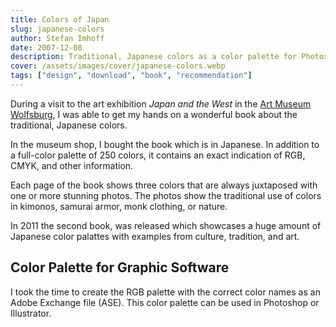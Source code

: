 ```yaml
---
title: Colors of Japan
slug: japanese-colors
author: Stefan Imhoff
date: 2007-12-08
description: Traditional, Japanese colors as a color palette for Photoshop and Illustrator to download (FREE).
cover: /assets/images/cover/japanese-colors.webp
tags: ["design", "download", "book", "recommendation"]
---
```


During a visit to the art exhibition _Japan and the West_ in the [Art Museum Wolfsburg](https://www.kunstmuseum-wolfsburg.de/), I was able to get my hands on a wonderful book about the traditional, Japanese colors.

In the museum shop, I bought the book _<ProductLink asin="4894445786" text="The Traditional Colors of Japan" />_ which is in Japanese. In addition to a full-color palette of 250 colors, it contains an exact indication of RGB, CMYK, and other information.

<Bookshelf>
  <AmazonBook asin="4894445786" alt="The Traditional Colors of Japan" />
  <AmazonBook asin="475624114X" alt="Traditional Japanese Color Palette" />
</Bookshelf>

Each page of the book shows three colors that are always juxtaposed with one or more stunning photos. The photos show the traditional use of colors in kimonos, samurai armor, monk clothing, or nature.

In 2011 the second book, _<ProductLink asin="475624114X" text="Traditional Japanese Color Palette" />_ was released which showcases a huge amount of Japanese color palattes with examples from culture, tradition, and art.

## Color Palette for Graphic Software

I took the time to create the RGB palette with the correct color names as an Adobe Exchange file (ASE). This color palette can be used in Photoshop or Illustrator.

<Figure>
  <MoreLink href="/traditional-colors-of-japan/" text="See Traditional Colors of Japan" />
</Figure>
